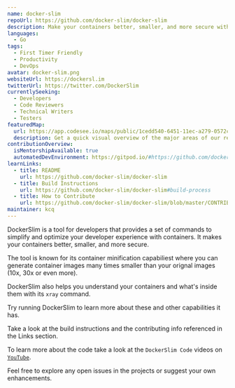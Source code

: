 ```yaml
---
name: docker-slim
repoUrl: https://github.com/docker-slim/docker-slim
description: Make your containers better, smaller, and more secure with DockerSlim. This tool for developers provides a set of commands to simplify and optimize your developer experience with containers.
languages:
  - Go
tags:
  - First Timer Friendly
  - Productivity
  - DevOps
avatar: docker-slim.png
websiteUrl: https://dockersl.im
twitterUrl: https://twitter.com/DockerSlim
currentlySeeking:
  - Developers
  - Code Reviewers
  - Technical Writers
  - Testers
featuredMap:
  url: https://app.codesee.io/maps/public/1cedd540-6451-11ec-a279-0572ca5abbdc
  description: Get a quick visual overview of the major areas of our repo!
contributionOverview:
  isMentorshipAvailable: true
  automatedDevEnvironment: https://gitpod.io/#https://github.com/docker-slim/docker-slim
learnLinks:
  - title: README
    url: https://github.com/docker-slim/docker-slim
  - title: Build Instructions
    url: https://github.com/docker-slim/docker-slim#build-process
  - title: How to Contribute
    url: https://github.com/docker-slim/docker-slim/blob/master/CONTRIBUTING.md
maintainer: kcq
---
```


<Overview>

DockerSlim is a tool for developers that provides a set of commands to simplify and optimize your developer experience with containers. It makes your containers better, smaller, and more secure.

The tool is known for its container minification capabiliest where you can generate container images many times smaller than your orignal images (10x, 30x or even more).

DockerSlim also helps you understand your containers and what's inside them with its `xray` command.

Try running DockerSlim to learn more about these and other capabilities it has.

</Overview>

<Contributing>

Take a look at the build instructions and the contributing info referenced in the Links section. 

To learn more about the code take a look at the `DockerSlim Code` videos on [`YouTube`](https://www.youtube.com/channel/UCy7RHjJlaBhpCCbChrd8POA?sub_confirmation=1).

Feel free to explore any open issues in the projects or suggest your own enhancements.

</Contributing>

